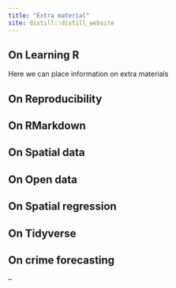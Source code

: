```yaml
---
title: "Extra material"
site: distill::distill_website
---
```



## On Learning R  

Here we can place information on extra materials


## On Reproducibility

## On RMarkdown

## On Spatial data

## On Open data

## On Spatial regression

## On Tidyverse

## On crime forecasting

















--